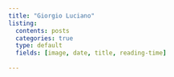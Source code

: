 ```yaml
---
title: "Giorgio Luciano" 
listing:
  contents: posts
  categories: true
  type: default
  fields: [image, date, title, reading-time]
  
---
```

